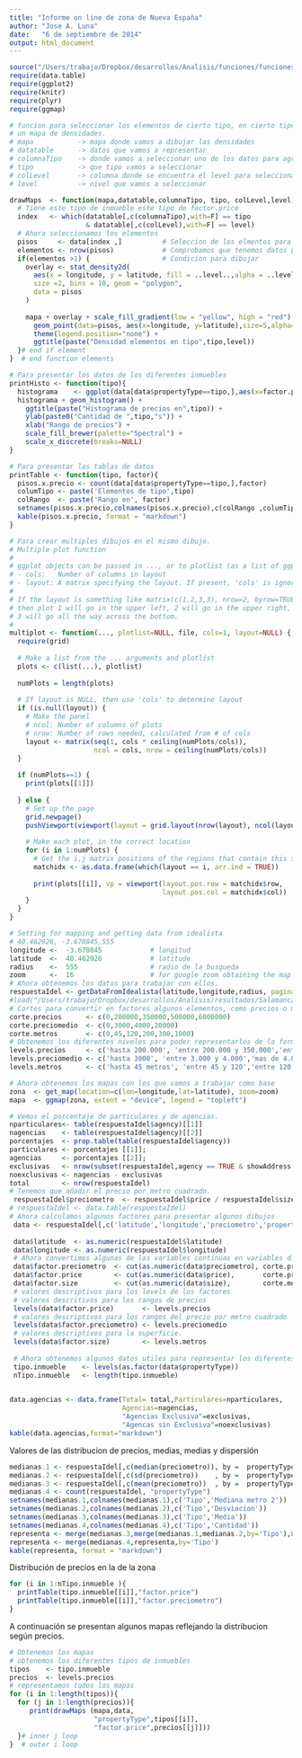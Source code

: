 ```yaml
---
title: "Informe on line de zona de Nueva España"
author: "Jose A. Luna"
date:   "6 de septiembre de 2014"
output: html_document
---
```

```r
source("/Users/trabajo/Dropbox/desarrollos/Analisis/funciones/funciones.R")
require(data.table)
require(ggplot2)
require(knitr)
require(plyr)
require(ggmap)
```

```r
# funcion para seleccionar los elementos de cierto tipo, en cierto tipo de nivel y mostrar
# un mapa de densidades.
# mapa           -> mapa donde vamos a dibujar las densidades
# datatable      -> datos que vamos a representar
# columnaTipo    -> donde vamos a seleccionar uno de los datos para agregar
# tipo           -> que tipo vamos a seleccionar
# colLevel       -> columna donde se encuentra el level para seleccionar
# level          -> nivel que vamos a seleccionar

drawMaps  <- function(mapa,datatable,columnaTipo, tipo, colLevel,level){
  # Tiene este tipo de inmueble este tipo de factor.price
  index   <- which(datatable[,c(columnaTipo),with=F] == tipo 
                   & datatable[,c(colLevel),with=F] == level)
  # Ahora seleccionamos los elementos
  pisos     <- data[index ,]          # Seleccion de los elmentos para representar
  elementos <- nrow(pisos)            # Comprobamos que tenemos datos para la densidad
  if(elementos >1) {                  # Condicion para dibujar
    overlay <- stat_density2d(
      aes(x = longitude, y = latitude, fill = ..level..,alpha = ..level..),
      size =2, bins = 10, geom = "polygon",
      data = pisos
    ) 
    
    mapa + overlay + scale_fill_gradient(low = "yellow", high = "red") +
      geom_point(data=pisos, aes(x=longitude, y=latitude),size=5,alpha=0.4) + 
      theme(legend.position="none") +
      ggtitle(paste("Densidad elementos en tipo",tipo,level))
  }# end if element
}  # end function elements

# Para presentar los datos de los diferentes inmuebles
printHisto <- function(tipo){
  histograma    <- ggplot(data[data$propertyType==tipo,],aes(x=factor.price,fill=factor.price))
  histograma + geom_histogram() +
    ggtitle(paste("Histograma de precios en",tipo)) + 
    ylab(paste0("Cantidad de ",tipo,"s")) +
    xlab("Rango de precios") +
    scale_fill_brewer(palette="Spectral") +
    scale_x_discrete(breaks=NULL)
}

# Para presentar las tablas de datos
printTable <- function(tipo, factor){
  pisos.x.precio <- count(data[data$propertyType==tipo,],factor)
  columTipo <- paste('Elementos de tipo',tipo)
  colRango  <- paste('Rango en', factor)
  setnames(pisos.x.precio,colnames(pisos.x.precio),c(colRango ,columTipo))
  kable(pisos.x.precio, format = "markdown")
}

# Para crear multiples dibujos en el mismo dibujo.
# Multiple plot function
#
# ggplot objects can be passed in ..., or to plotlist (as a list of ggplot objects)
# - cols:   Number of columns in layout
# - layout: A matrix specifying the layout. If present, 'cols' is ignored.
#
# If the layout is something like matrix(c(1,2,3,3), nrow=2, byrow=TRUE),
# then plot 1 will go in the upper left, 2 will go in the upper right, and
# 3 will go all the way across the bottom.
#
multiplot <- function(..., plotlist=NULL, file, cols=1, layout=NULL) {
  require(grid)
  
  # Make a list from the ... arguments and plotlist
  plots <- c(list(...), plotlist)
  
  numPlots = length(plots)
  
  # If layout is NULL, then use 'cols' to determine layout
  if (is.null(layout)) {
    # Make the panel
    # ncol: Number of columns of plots
    # nrow: Number of rows needed, calculated from # of cols
    layout <- matrix(seq(1, cols * ceiling(numPlots/cols)),
                     ncol = cols, nrow = ceiling(numPlots/cols))
  }
  
  if (numPlots==1) {
    print(plots[[1]])
    
  } else {
    # Set up the page
    grid.newpage()
    pushViewport(viewport(layout = grid.layout(nrow(layout), ncol(layout))))
    
    # Make each plot, in the correct location
    for (i in 1:numPlots) {
      # Get the i,j matrix positions of the regions that contain this subplot
      matchidx <- as.data.frame(which(layout == i, arr.ind = TRUE))
      
      print(plots[[i]], vp = viewport(layout.pos.row = matchidx$row,
                                      layout.pos.col = matchidx$col))
    }
  }
}

```

```r
# Setting for mapping and getting data from idealista
# 40.462926, -3.670845,555
longitude <-  -3.670845            # longitud
latitude  <-  40.462926            # latitude
radius    <-  555                  # radio de la busqueda
zoom      <-  16                   # for google zoom obtaining the map
# Ahora obtenemos los datos para trabajar con ellos.
respuestaIdel <- getDataFromIdealista(latitude,longitude,radius, paginar= TRUE, debug= TRUE)
#load("/Users/trabajo/Dropbox/desarrollos/Analisis/resultados/Salamanca/Thu-Aug-14-16-47-49-2014/respuestaID.RData")
# Cortes para convertir en factores algunos elementos, como precios o metros.
corte.precios      <- c(0,200000,350000,500000,6000000)
corte.preciomedio  <- c(0,3000,4000,20000)
corte.metros       <- c(0,45,120,200,300,1000)
# Obtenemos los diferentes niveles para poder representarlos de la forma mas adecuada.
levels.precios     <- c('hasta 200.000', 'entre 200.000 y 350.000','entre 350.000 y 500.000',' mas de 500.000')
levels.preciomedio <- c('hasta 3000', 'entre 3.000 y 4.000','mas de 4.000')
levels.metros      <- c('hasta 45 metros', 'entre 45 y 120','entre 120 y 200','entre 200 y 300','mas de 300')

# Ahora obtenemos los mapas con los que vamos a trabajar como base
zona  <- get_map(location=c(lon=longitude,lat=latitude), zoom=zoom)
mapa  <- ggmap(zona, extent = "device", legend = "topleft")
```

```r

# Vemos el porcentaje de particulares y de agencias.
nparticulares<- table(respuestaIdel$agency)[[1]]
nagencias    <- table(respuestaIdel$agency)[[2]]
porcentajes  <- prop.table(table(respuestaIdel$agency))
particulares <- porcentajes [[1]];
agencias     <- porcentajes [[2]];
exclusivas   <- nrow(subset(respuestaIdel,agency == TRUE & showAddress == TRUE))
noexclusivas <- nagencias - exclusivas
total        <- nrow(respuestaIdel)
# Tenemos que añadir el precio por metro cuadrado.
 respuestaIdel$preciometro  <- respuestaIdel$price / respuestaIdel$size
# respuestaIdel <- data.table(respuestaIdel)
# Ahora calculamos algunos factores para presentar algunos dibujos
 data <- respuestaIdel[,c('latitude','longitude','preciometro','propertyType','price','size'),with =FALSE]
 
 data$latitude  <- as.numeric(respuestaIdel$latitude)
 data$longitude <- as.numeric(respuestaIdel$longitude)
 # Ahora convertimos algunas de las variables continuas en variables discretas y factores
 data$factor.preciometro  <- cut(as.numeric(data$preciometro), corte.preciomedio )
 data$factor.price        <- cut(as.numeric(data$price),       corte.precios)
 data$factor.size         <- cut(as.numeric(data$size),        corte.metros )
 # valores descriptivos para los levels de los factores
 # valores descritivos para los rangos de precios
 levels(data$factor.price)       <- levels.precios 
 # valores descriptivos para los rangos del precio por metro cuadrado
 levels(data$factor.preciometro) <- levels.preciomedio
 # valores descriptivos para la superficie.
 levels(data$factor.size)        <- levels.metros 
 
 # Ahora obtenemos algunos datos utiles para representar los diferentes datos.
 tipo.inmueble    <- levels(as.factor(data$propertyType))
 nTipo.inmueble   <- length(tipo.inmueble)
 
```

```r
data.agencias <- data.frame(Total= total,Particulares=nparticulares,
                            Agencias=nagencias, 
                            "Agencias Exclusiva"=exclusivas, 
                            "Agencas sin Exclusiva"=noexclusivas)
kable(data.agencias,format="markdown")
```

Valores de las distribucion de precios, medias, medias y dispersión
```r
medianas.1 <- respuestaIdel[,c(median(preciometro)), by =  propertyType]
medianas.2 <- respuestaIdel[,c(sd(preciometro))    , by =  propertyType]
medianas.3 <- respuestaIdel[,c(mean(preciometro))  , by =  propertyType]
medianas.4 <- count(respuestaIdel, "propertyType")
setnames(medianas.1,colnames(medianas.1),c('Tipo','Mediana metro 2'))
setnames(medianas.2,colnames(medianas.2),c('Tipo','Desviacion'))
setnames(medianas.3,colnames(medianas.3),c('Tipo','Media'))
setnames(medianas.4,colnames(medianas.4),c('Tipo','Cantidad'))
representa <- merge(medianas.3,merge(medianas.1,medianas.2,by='Tipo'),by='Tipo')
representa <- merge(medianas.4,representa,by='Tipo')
kable(representa, format = "markdown")
```


Distribución de precios en la de la zona
```r
for (i in 1:nTipo.inmueble ){
  printTable(tipo.inmueble[[i]],"factor.price")
  printTable(tipo.inmueble[[i]],"factor.preciometro")
}

```

A continuación se presentan algunos mapas reflejando la distribucion según precios.
```r
# Obtenemos los mapas
# obtenemos los diferentes tipos de inmuebles
tipos    <- tipo.inmueble
precios  <- levels.precios
# representamos todos los mapas
for (i in 1:length(tipos)){
  for (j in 1:length(precios)){
     print(drawMaps (mapa,data,
                     "propertyType",tipos[[i]],
                     "factor.price",precios[[j]]))
  }# inner j loop
}  # outer i loop

```
